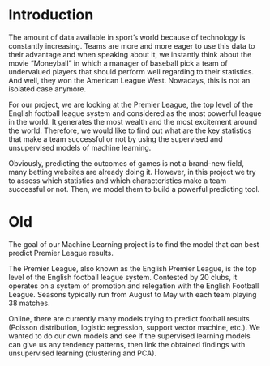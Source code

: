 # Introduction

The amount of data available in sport's world because of technology is constantly increasing. Teams are more and more eager to use this data to their advantage and when speaking about it, we instantly think about the movie "Moneyball" in which a manager of baseball pick a team of undervalued players that should perform well regarding to their statistics. And well, they won the American League West. Nowadays, this is not an isolated case anymore. 

For our project, we are looking at the Premier League, the top level of the English football league system and considered as the most powerful league in the world. It generates the most wealth and the most excitement around the world. Therefore, we would like to find out what are the key statistics that make a team successful or not by using the supervised and unsupervised models of machine learning.

Obviously, predicting the outcomes of games is not a brand-new field, many betting websites are already doing it. However, in this project we try to assess which statistics and which characteristics make a team successful or not. Then, we model them to build a powerful predicting tool.

# Old

The goal of our Machine Learning project is to find the model that can best predict Premier League results.

The Premier League, also known as the English Premier League, is the top level of the English football league system. Contested by 20 clubs, it operates on a system of promotion and relegation with the English Football League. Seasons typically run from August to May with each team playing 38 matches.

Online, there are currently many models trying to predict football results (Poisson distribution, logistic regression, support vector machine, etc.). We wanted to do our own models and see if the supervised learning models can give us any tendency patterns, then link the obtained findings with unsupervised learning (clustering and PCA).

